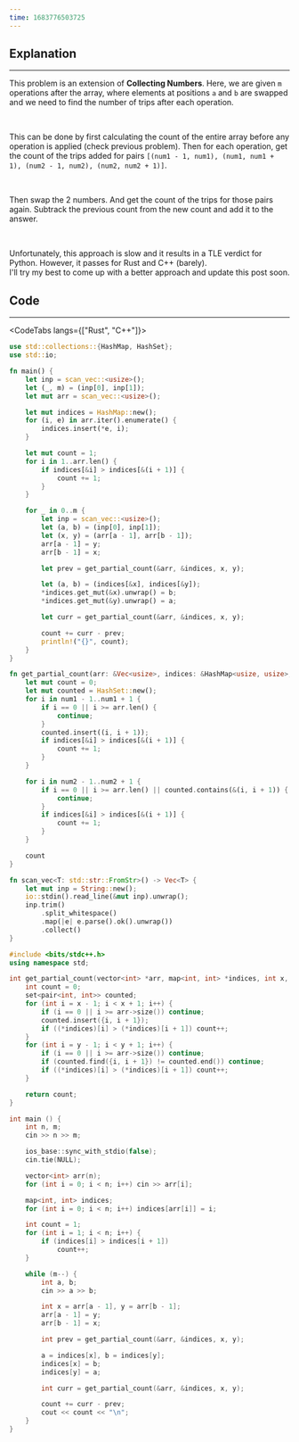 ```yaml
---
time: 1683776503725
---
```


## Explanation

<hr />

This problem is an extension of **Collecting Numbers**. Here, we are given `m` operations after the array, where elements at positions `a` and `b` are swapped and we need to find the number of trips after each operation.

<br />

This can be done by first calculating the count of the entire array before any operation is applied (check previous problem). Then for each operation, get the count of the trips added for pairs `[(num1 - 1, num1), (num1, num1 + 1), (num2 - 1, num2), (num2, num2 + 1)]`.

<br />

Then swap the 2 numbers. And get the count of the trips for those pairs again. Subtrack the previous count from the new count and add it to the answer.

<br />

Unfortunately, this approach is slow and it results in a TLE verdict for Python. However, it passes for Rust and C++ (barely).\
I'll try my best to come up with a better approach and update this post soon.

## Code

<hr />

<CodeTabs langs={["Rust", "C++"]}>

```rust
use std::collections::{HashMap, HashSet};
use std::io;

fn main() {
    let inp = scan_vec::<usize>();
    let (_, m) = (inp[0], inp[1]);
    let mut arr = scan_vec::<usize>();

    let mut indices = HashMap::new();
    for (i, e) in arr.iter().enumerate() {
        indices.insert(*e, i);
    }

    let mut count = 1;
    for i in 1..arr.len() {
        if indices[&i] > indices[&(i + 1)] {
            count += 1;
        }
    }

    for _ in 0..m {
        let inp = scan_vec::<usize>();
        let (a, b) = (inp[0], inp[1]);
        let (x, y) = (arr[a - 1], arr[b - 1]);
        arr[a - 1] = y;
        arr[b - 1] = x;

        let prev = get_partial_count(&arr, &indices, x, y);

        let (a, b) = (indices[&x], indices[&y]);
        *indices.get_mut(&x).unwrap() = b;
        *indices.get_mut(&y).unwrap() = a;

        let curr = get_partial_count(&arr, &indices, x, y);

        count += curr - prev;
        println!("{}", count);
    }
}

fn get_partial_count(arr: &Vec<usize>, indices: &HashMap<usize, usize>, num1: usize, num2: usize) -> usize {
    let mut count = 0;
    let mut counted = HashSet::new();
    for i in num1 - 1..num1 + 1 {
        if i == 0 || i >= arr.len() {
            continue;
        }
        counted.insert((i, i + 1));
        if indices[&i] > indices[&(i + 1)] {
            count += 1;
        }
    }

    for i in num2 - 1..num2 + 1 {
        if i == 0 || i >= arr.len() || counted.contains(&(i, i + 1)) {
            continue;
        }
        if indices[&i] > indices[&(i + 1)] {
            count += 1;
        }
    }

    count
}

fn scan_vec<T: std::str::FromStr>() -> Vec<T> {
    let mut inp = String::new();
    io::stdin().read_line(&mut inp).unwrap();
    inp.trim()
        .split_whitespace()
        .map(|e| e.parse().ok().unwrap())
        .collect()
}
```

```cpp
#include <bits/stdc++.h>
using namespace std;

int get_partial_count(vector<int> *arr, map<int, int> *indices, int x, int y) {
    int count = 0;
    set<pair<int, int>> counted;
    for (int i = x - 1; i < x + 1; i++) {
        if (i == 0 || i >= arr->size()) continue;
        counted.insert({i, i + 1});
        if ((*indices)[i] > (*indices)[i + 1]) count++;
    }
    for (int i = y - 1; i < y + 1; i++) {
        if (i == 0 || i >= arr->size()) continue;
        if (counted.find({i, i + 1}) != counted.end()) continue;
        if ((*indices)[i] > (*indices)[i + 1]) count++;
    }

    return count;
}

int main () {
    int n, m;
    cin >> n >> m;

    ios_base::sync_with_stdio(false);
    cin.tie(NULL);

    vector<int> arr(n);
    for (int i = 0; i < n; i++) cin >> arr[i];

    map<int, int> indices;
    for (int i = 0; i < n; i++) indices[arr[i]] = i;

    int count = 1;
    for (int i = 1; i < n; i++) {
        if (indices[i] > indices[i + 1])
            count++;
    }

    while (m--) {
        int a, b;
        cin >> a >> b;

        int x = arr[a - 1], y = arr[b - 1];
        arr[a - 1] = y;
        arr[b - 1] = x;

        int prev = get_partial_count(&arr, &indices, x, y);

        a = indices[x], b = indices[y];
        indices[x] = b;
        indices[y] = a;

        int curr = get_partial_count(&arr, &indices, x, y);

        count += curr - prev;
        cout << count << "\n";
    }
}
```

</CodeTabs>
